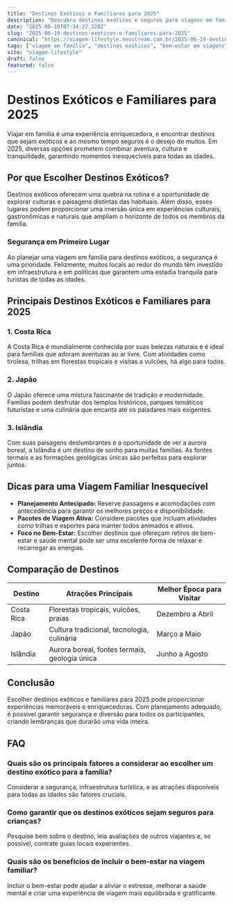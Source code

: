 ```yaml
---
title: "Destinos Exóticos e Familiares para 2025"
description: "Descubra destinos exóticos e seguros para viagens em família em 2025, com foco em saúde e bem-estar."
date: "2025-06-19T07:34:27.328Z"
slug: "2025-06-19-destinos-exoticos-e-familiares-para-2025"
canonical: "https://viagem-lifestyle.neostream.com.br/2025-06-19-destinos-exoticos-e-familiares-para-2025"
tags: ["viagem em família", "destinos exóticos", "bem-estar em viagens", "aventura em família", "destinos seguros"]
site: "viagem-lifestyle"
draft: false
featured: false
---
```


# Destinos Exóticos e Familiares para 2025

Viajar em família é uma experiência enriquecedora, e encontrar destinos que sejam exóticos e ao mesmo tempo seguros é o desejo de muitos. Em 2025, diversas opções prometem combinar aventura, cultura e tranquilidade, garantindo momentos inesquecíveis para todas as idades.

## Por que Escolher Destinos Exóticos?

Destinos exóticos oferecem uma quebra na rotina e a oportunidade de explorar culturas e paisagens distintas das habituais. Além disso, esses lugares podem proporcionar uma imersão única em experiências culturais, gastronômicas e naturais que ampliam o horizonte de todos os membros da família.

### Segurança em Primeiro Lugar

Ao planejar uma viagem em família para destinos exóticos, a segurança é uma prioridade. Felizmente, muitos locais ao redor do mundo têm investido em infraestrutura e em políticas que garantem uma estadia tranquila para turistas de todas as idades.

## Principais Destinos Exóticos e Familiares para 2025

### 1. Costa Rica
A Costa Rica é mundialmente conhecida por suas belezas naturais e é ideal para famílias que adoram aventuras ao ar livre. Com atividades como tirolesa, trilhas em florestas tropicais e visitas a vulcões, há algo para todos.

### 2. Japão
O Japão oferece uma mistura fascinante de tradição e modernidade. Famílias podem desfrutar dos templos históricos, parques temáticos futuristas e uma culinária que encanta até os paladares mais exigentes.

### 3. Islândia
Com suas paisagens deslumbrantes e a oportunidade de ver a aurora boreal, a Islândia é um destino de sonho para muitas famílias. As fontes termais e as formações geológicas únicas são perfeitas para explorar juntos.

## Dicas para uma Viagem Familiar Inesquecível

- **Planejamento Antecipado:** Reserve passagens e acomodações com antecedência para garantir os melhores preços e disponibilidade.
- **Pacotes de Viagem Ativa:** Considere pacotes que incluam atividades como trilhas e esportes para manter todos animados e ativos.
- **Foco no Bem-Estar:** Escolher destinos que ofereçam retiros de bem-estar e saúde mental pode ser uma excelente forma de relaxar e recarregar as energias.

## Comparação de Destinos

| Destino     | Atrações Principais                              | Melhor Época para Visitar |
|-------------|--------------------------------------------------|---------------------------|
| Costa Rica  | Florestas tropicais, vulcões, praias             | Dezembro a Abril          |
| Japão       | Cultura tradicional, tecnologia, culinária       | Março a Maio              |
| Islândia    | Aurora boreal, fontes termais, geologia única    | Junho a Agosto            |

## Conclusão

Escolher destinos exóticos e familiares para 2025 pode proporcionar experiências memoráveis e enriquecedoras. Com planejamento adequado, é possível garantir segurança e diversão para todos os participantes, criando lembranças que durarão uma vida inteira.

## FAQ

### Quais são os principais fatores a considerar ao escolher um destino exótico para a família?
Considerar a segurança, infraestrutura turística, e as atrações disponíveis para todas as idades são fatores cruciais.

### Como garantir que os destinos exóticos sejam seguros para crianças?
Pesquise bem sobre o destino, leia avaliações de outros viajantes e, se possível, contrate guias locais experientes.

### Quais são os benefícios de incluir o bem-estar na viagem familiar?
Incluir o bem-estar pode ajudar a aliviar o estresse, melhorar a saúde mental e criar uma experiência de viagem mais equilibrada e gratificante.